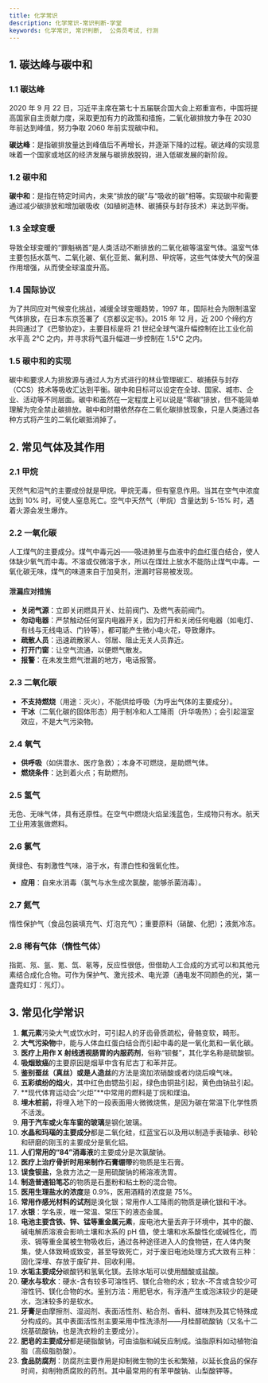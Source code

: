 ```yaml
---
title: 化学常识
description: 化学常识-常识判断-学堂
keywords: 化学常识, 常识判断,  公务员考试, 行测
---
```


## 1. 碳达峰与碳中和

### 1.1 碳达峰
2020 年 9 月 22 日，习近平主席在第七十五届联合国大会上郑重宣布，中国将提高国家自主贡献力度，采取更加有力的政策和措施，二氧化碳排放力争在 2030 年前达到峰值，努力争取 2060 年前实现碳中和。

**碳达峰**：是指碳排放量达到峰值后不再增长，并逐渐下降的过程。碳达峰的实现意味着一个国家或地区的经济发展与碳排放脱钩，进入低碳发展的新阶段。

### 1.2 碳中和
**碳中和**：是指在特定时间内，未来“排放的碳”与“吸收的碳”相等。实现碳中和需要通过减少碳排放和增加碳吸收（如植树造林、碳捕获与封存技术）来达到平衡。

### 1.3 全球变暖
导致全球变暖的“罪魁祸首”是人类活动不断排放的二氧化碳等温室气体。温室气体主要包括水蒸气、二氧化碳、氧化亚氮、氟利昂、甲烷等，这些气体使大气的保温作用增强，从而使全球温度升高。

### 1.4 国际协议
为了共同应对气候变化挑战，减缓全球变暖趋势，1997 年，国际社会为限制温室气体排放，在日本东京签署了《京都议定书》。2015 年 12 月，近 200 个缔约方共同通过了《巴黎协定》，主要目标是将 21 世纪全球气温升幅控制在比工业化前水平高 2℃ 之内，并寻求将气温升幅进一步控制在 1.5℃ 之内。

### 1.5 碳中和的实现
碳中和要求人为排放源与通过人为方式进行的林业管理碳汇、碳捕获与封存（CCS）技术等吸收汇达到平衡。碳中和目标可以设定在全球、国家、城市、企业、活动等不同层面。碳中和虽然在一定程度上可以说是“零碳”排放，但不能简单理解为完全禁止碳排放。碳中和时期依然存在二氧化碳排放现象，只是人类通过各种方式将产生的二氧化碳抵消掉了。

## 2. 常见气体及其作用

### 2.1 甲烷
天然气和沼气的主要成份就是甲烷。甲烷无毒，但有窒息作用。当其在空气中浓度达到 10% 时，可使人窒息死亡。空气中天然气（甲烷）含量达到 5-15% 时，遇着火源会发生爆炸。

### 2.2 一氧化碳
人工煤气的主要成分。煤气中毒元凶——吸进肺里与血液中的血红蛋白结合，使人体缺少氧气而中毒。不溶或仅微溶于水，所以在煤灶上放水不能防止煤气中毒。一氧化碳无味，煤气的味道来自于加臭剂，泄漏时容易被发现。

#### 泄漏应对措施
- **关闭气源**：立即关闭燃具开关、灶前阀门、及燃气表前阀门。
- **勿动电器**：严禁触动任何室内电器开关，因为打开和关闭任何电器（如电灯、有线与无线电话、门铃等），都可能产生微小电火花，导致爆炸。
- **疏散人员**：迅速疏散家人、邻居、阻止无关人员靠近。
- **打开门窗**：让空气流通，以便燃气散发。
- **报警**：在未发生燃气泄漏的地方，电话报警。

### 2.3 二氧化碳
- **不支持燃烧**（用途：灭火），不能供给呼吸（为呼出气体的主要成分）。
- **干冰**（二氧化碳的固体形态）用于制冷和人工降雨（升华吸热）；会引起温室效应，不是大气污染物。

### 2.4 氧气
- **供呼吸**（如供潜水、医疗急救）；本身不可燃烧，是助燃气体。
- **燃烧条件**：达到着火点；有助燃剂。

### 2.5 氢气
无色、无味气体，具有还原性。在空气中燃烧火焰呈浅蓝色，生成物只有水。航天工业用液氢做燃料。

### 2.6 氯气
黄绿色、有刺激性气味，溶于水，有漂白性和强氧化性。
- **应用**：自来水消毒（氯气与水生成次氯酸，能够杀菌消毒）。

### 2.7 氮气
惰性保护气（食品包装填充气、灯泡充气）；重要原料（硝酸、化肥）；液氮冷冻。

### 2.8 稀有气体（惰性气体）
指氦、氖、氩、氪、氙、氡等，反应性很低，但借助人工合成的方式可以和其他元素结合成化合物。可作为保护气、激光技术、电光源（通电发不同颜色的光，第一盏霓虹灯：氖灯）。

## 3. 常见化学常识

1. **氟元素**污染大气或饮水时，可引起人的牙齿骨质疏松，骨骼变软，畸形。
2. **大气污染物**中，能与人体血红蛋白结合而引起中毒的是一氧化氮和一氧化碳。
3. **医疗上用作 X 射线透视肠胃的内服药剂**，俗称“钡餐”，其化学名称是硫酸钡。
4. **吸烟致癌**的主要原因是烟草中含有尼古丁和苯并芘。
5. **鉴别蚕丝（真丝）或是人造丝**的方法是滴加浓硝酸或者灼烧后嗅气味。
6. **五彩缤纷的焰火**，其中红色由锶盐引起，绿色由铜盐引起，黄色由钠盐引起。
7. **现代体育运动会“火炬”**中常用的燃料是丁烷和煤油。
8. **埋木桩前**，将埋入地下的一段表面用火微微烧焦，是因为碳在常温下化学性质不活泼。
9. **用于汽车或火车车窗的玻璃**是钢化玻璃。
10. **水晶和玛瑙的主要成分**都是二氧化硅，红蓝宝石以及用以制造手表轴承、砂轮和研磨的刚玉的主要成分是氧化铝。
11. **人们常用的“84”消毒液**的主要成分是次氯酸钠。
12. **医疗上治疗骨折时用来制作石膏绷带**的物质是生石膏。
13. **误食钡盐**，急救方法之一是用硫酸钠的稀溶液洗胃。
14. **制造普通铅笔芯**的物质是石墨粉和粘土粉的混合物。
15. **医用生理盐水的浓度**是 0.9%，医用酒精的浓度是 75%。
16. **常用作感光材料的试剂**是溴化银；常用作人工降雨的物质是碘化银和干冰。
17. **水银**：学名汞，唯一常温、常压下的液态金属。
18. **电池主要含铁、锌、锰等重金属元素**，废电池大量丢弃于环境中，其中的酸、碱电解质溶液会影响土壤和水系的 pH 值，使土壤和水系酸性化或碱性化，而汞、镉等重金属被生物吸收后，通过各种途径进入人的食物链，在人体内聚集，使人体致畸或致变，甚至导致死亡，对于废旧电池处理方式大致有三种：固化深埋、存放于废矿井、回收利用。
19. **水垢主要成分**碳酸钙和氢氧化镁。去除水垢可以使用醋酸或盐酸。
20. **硬水与软水**：硬水-含有较多可溶性钙、镁化合物的水；软水-不含或含较少可溶性钙、镁化合物的水。鉴别方法：用肥皂水，有浮渣产生或泡沫较少的是硬水，泡沫较多的是软水。
21. **牙膏**是由摩擦剂、湿润剂、表面活性剂、粘合剂、香料、甜味剂及其它特殊成分构成的。其中表面活性剂主要采用中性洗涤剂——月桂醇硫酸钠（又名十二烷基硫酸钠，也是洗衣粉的主要成分）。
22. **肥皂的主要成分**都是硬脂酸钠，可由油脂和碱反应制成。油脂原料如动植物油脂（高级脂肪酸）。
23. **食品防腐剂**：防腐剂主要作用是抑制微生物的生长和繁殖，以延长食品的保存时间，抑制物质腐败的药剂。其中最常用的有苯甲酸钠、山梨酸钾等。